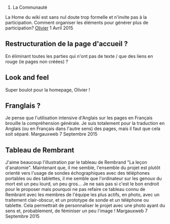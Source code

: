 # La Communauté

La Home du wiki est sans nul doute trop formelle et n'invite pas à la participation. Comment organiser les éléments pour générer plus de participation? [[User:Olivier|Olivier]] 1 Avril 2015

== Restructuration de la page d'accueil ? ==

En éliminant toutes les parties qui n'ont pas de texte / que des liens en rouge (ie pages non créées) ?

== Look and feel ==

Super boulot pour la homepage, Olivier !

== Franglais ? ==
Je pense que l'utilisation intensive d'Anglais sur les pages en Français brouille la compréhension générale. Je suis totalement pour la traduction en Anglais (ou en Français dans l'autre sens) des pages, mais il faut que cela soit séparé. 
Margauxweb 7 Septembre 2015

==Tableau de Rembrant==
J'aime beaucoup l'illustration par le tableau de Rembrand "La leçon d'anatomie". Maintenant que, il me semble, l'ensemble du projet est plutôt orienté vers l'usage de sondes échographiques avec des téléphones portables ou des tablettes, il me semble que l'ordinateur sur les genoux du mort est un peu lourd, un peu gros... Je ne sais pas si c'est le bon endroit pour le proposer mais pourquoi ne pas refaire ce tableau connu de Rembrant avec les membres de l'équipe les plus actifs, en photo, avec un traitement clair-obscur, et un prototype de sonde et un téléphone ou tablette. Cela permettrait de personnaliser le projet avec une photo ayant du sens et, probablement, de féminiser un peu l'image !
Margauxweb 7 Septembre 2015